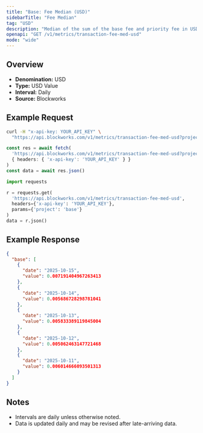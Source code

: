 ```yaml
---
title: "Base: Fee Median (USD)"
sidebarTitle: "Fee Median"
tag: "USD"
description: "Median of the sum of the base fee and priority fee in USD that day"
openapi: "GET /v1/metrics/transaction-fee-med-usd"
mode: "wide"
---
```


## Overview

- **Denomination:** USD
- **Type:** USD Value
- **Interval:** Daily
- **Source:** Blockworks

## Example Request

<CodeGroup>

```bash cURL
curl -H "x-api-key: YOUR_API_KEY" \
  "https://api.blockworks.com/v1/metrics/transaction-fee-med-usd?project=base"
```

```typescript TypeScript
const res = await fetch(
  'https://api.blockworks.com/v1/metrics/transaction-fee-med-usd?project=base',
  { headers: { 'x-api-key': 'YOUR_API_KEY' } }
)
const data = await res.json()
```

```python Python
import requests

r = requests.get(
  'https://api.blockworks.com/v1/metrics/transaction-fee-med-usd',
  headers={'x-api-key': 'YOUR_API_KEY'},
  params={'project': 'base'}
)
data = r.json()
```

</CodeGroup>

## Example Response

```json
{
  "base": [
    {
      "date": "2025-10-15",
      "value": 0.007191404967263413
    },
    {
      "date": "2025-10-14",
      "value": 0.005686728298781041
    },
    {
      "date": "2025-10-13",
      "value": 0.005833389119845004
    },
    {
      "date": "2025-10-12",
      "value": 0.005062463147721468
    },
    {
      "date": "2025-10-11",
      "value": 0.006014666093501313
    }
  ]
}
```

## Notes
- Intervals are daily unless otherwise noted.
- Data is updated daily and may be revised after late-arriving data.